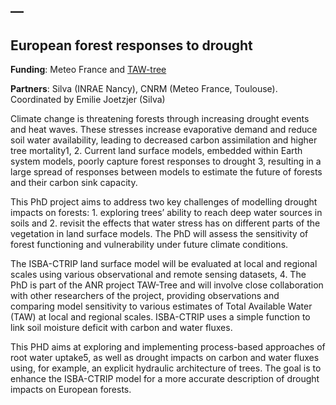 ---
---

## European forest responses to drought

**Funding**: Meteo France and [TAW-tree](taw-tree.qmd)

**Partners**: Silva (INRAE Nancy), CNRM (Meteo France, Toulouse). Coordinated by Emilie Joetzjer (Silva)

<!-- ![](/images/taw-tree.png){fig-align="center" width="100%"} -->

Climate change is threatening forests through increasing drought events and heat waves. These stresses increase evaporative demand and reduce soil water availability, leading to decreased carbon assimilation and higher tree mortality1, 2. Current land surface models, embedded within Earth system models, poorly capture forest responses to drought 3, resulting in a large spread of responses between models to estimate the future of forests and their carbon sink capacity.

This PhD project aims to address two key challenges of modelling drought impacts on forests: 1. exploring trees' ability to reach deep water sources in soils and 2. revisit the effects that water stress has on different parts of the vegetation in land surface models. The PhD will assess the sensitivity of forest functioning and vulnerability under future climate conditions.

The ISBA-CTRIP land surface model will be evaluated at local and regional scales using various observational and remote sensing datasets, 4. The PhD is part of the ANR project TAW-Tree and will involve close collaboration with other researchers of the project, providing observations and comparing model sensitivity to various estimates of Total Available Water (TAW) at local and regional scales. ISBA-CTRIP uses a simple function to link soil moisture deficit with carbon and water fluxes.

This PHD aims at exploring and implementing process-based approaches of root water uptake5, as well as drought impacts on carbon and water fluxes using, for example, an explicit hydraulic architecture of trees. The goal is to enhance the ISBA-CTRIP model for a more accurate description of drought impacts on European forests.
